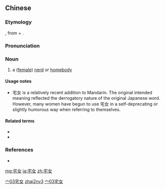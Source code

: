 ==Chinese==
{{zh-forms}}

===Etymology===
{{zh-l|宅}}, from {{etyl|ja|zh}} {{m|ja|お宅|tr=otaku}} + {{zh-l|女|woman}}.

===Pronunciation===
{{zh-pron
|m=zháinǚ
|c=zaak6 neoi5-2
|cat=n
}}

===Noun===
{{zh-noun}}

# {{lb|zh|slang|neologism}} a ([[female]]) [[nerd]] or [[homebody]]

====Usage notes====
* 宅女 is a relatively recent addition to Mandarin. The original intended meaning reflected the derrogatory nature of the original Japanese word. However, many women have begun to use 宅女 in a self-deprecating or slightly humorous way when referring to themselves.

====Related terms====
* {{zh-l|宅男|a ([[male]]) [[nerd]] or [[homebody]]}}
* {{zh-l|御宅族|[[otaku]]}}

===References===
* {{pedialite|宅女|lang=zh}}

[[Category:Mandarin slang|宀03宅女]]
[[Category:Mandarin terms derived from Japanese|zhai2nv3]]
[[Category:Mandarin terms derived from Japanese|宀03宅女]]

[[mg:宅女]]
[[ja:宅女]]
[[zh:宅女]]